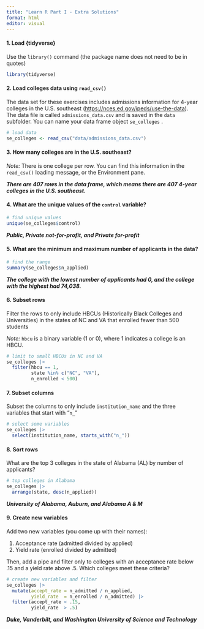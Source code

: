 ---
title: "Learn R Part I - Extra Solutions"
format: html
editor: visual
---

#### 1. Load {tidyverse}

Use the `library()` command (the package name does not need to be in quotes)

```{r}
library(tidyverse)
```

#### 2. Load colleges data using `read_csv()`

The data set for these exercises includes admissions information for 4-year colleges in the U.S. southeast (<https://nces.ed.gov/ipeds/use-the-data>). The data file is called `admissions_data.csv` and is saved in the `data` subfolder. You can name your data frame object `se_colleges` .

```{r}
# load data
se_colleges <- read_csv("data/admissions_data.csv")
```

#### 3. How many colleges are in the U.S. southeast?

*Note:* There is one college per row. You can find this information in the `read_csv()` loading message, or the Environment pane.

***There are 407 rows in the data frame, which means there are 407 4-year colleges in the U.S. southeast.***

#### 4. What are the unique values of the `control` variable?

```{r}
# find unique values
unique(se_colleges$control)
```

***Public, Private not-for-profit, and Private for-profit***

#### 5. What are the minimum and maximum number of applicants in the data?

```{r}
# find the range
summary(se_colleges$n_applied)
```

***The college with the lowest number of applicants had 0, and the college with the highest had 74,038.***

#### 6. Subset rows

Filter the rows to only include HBCUs (Historically Black Colleges and Universities) in the states of NC and VA that enrolled fewer than 500 students

*Note:* `hbcu` is a binary variable (1 or 0), where 1 indicates a college is an HBCU.

```{r}
# limit to small HBCUs in NC and VA
se_colleges |> 
  filter(hbcu == 1, 
         state %in% c("NC", "VA"),
         n_enrolled < 500)
```

#### 7. Subset columns

Subset the columns to only include `institution_name` and the three variables that start with "`n_`"

```{r}
# select some variables
se_colleges |> 
  select(institution_name, starts_with("n_"))
```

#### 8. Sort rows

What are the top 3 colleges in the state of Alabama (AL) by number of applicants?

```{r}
# top colleges in Alabama
se_colleges |> 
  arrange(state, desc(n_applied))
```

***University of Alabama, Auburn, and Alabama A & M***

#### 9. Create new variables

Add two new variables (you come up with their names):

1.  Acceptance rate (admitted divided by applied)
2.  Yield rate (enrolled divided by admitted)

Then, add a pipe and filter only to colleges with an acceptance rate below .15 and a yield rate above .5. Which colleges meet these criteria?

```{r}
# create new variables and filter
se_colleges |> 
  mutate(accept_rate = n_admitted / n_applied,
         yield_rate  = n_enrolled / n_admitted) |> 
  filter(accept_rate < .15,
         yield_rate  > .5)
```

***Duke, Vanderbilt, and Washington University of Science and Technology***
